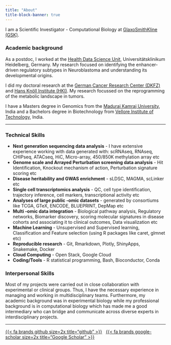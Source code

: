 ```yaml
---
title: "About"
title-block-banner: true
---
```


I am a Scientific Investigator - Computational Biology at [GlaxoSmithKline (GSK)](https://www.gsk.com/en-gb/). 

### Academic background

As a postdoc, I worked at the [Health Data Science Unit](https://www.hdsu.org/), Universitätsklinikum Heidelberg, Germany. My research focused on identifying the enhancer-driven regulatory subtypes in Neuroblastoma and understanding its developmental origins.

I did my doctoral research at the [German Cancer Research Center (DKFZ)](https://www.dkfz.de/en/index.html) and [Hans Knöll Institute (HKI)](http://www.leibniz-hki.de/en/home.html). My research focussed on the reprogramming of the metabolic landscape in tumors.

I have a Masters degree in Genomics from the [Madurai Kamraj University](http://www.genomicsmku.org/), India and a Bachelors degree in Biotechnology from [Vellore Institute of Technology](http://www.vit.ac.in/), India.

---

### Technical Skills

- **Next generation sequencing data analysis** - I have extensive experience working with data generated with: scRNAseq, RNAseq, CHIPseq, ATACseq, HiC, Micro-array, 450/850K methylation array etc
- **Genome scale and Arrayed Perturbation screening data analysis** - Hit Identification, Knockout mechanism of action, Perturbation signature scoring etc
- **Disease heritability and GWAS enrichment** - sLDSC, MAGMA, scLinker etc
- **Single cell transcriptomics analysis** - QC, cell type identification, trajectory inference, cell markers, transcriptional activity etc 
- **Analyses of large public -omic datasets** - generated by consortiums like TCGA, GTeX, ENCODE, BLUEPRINT, DepMap etc
- **Multi -omic data integration** - Biological pathway analysis, Regulatory networks, Biomarker discovery, scoring molecular signatures in disease cohorts and associating it to clinical outcomes, Data visualization etc 
- **Machine Learning** - Unsupervised and Supervised learning, Classification and Feature selection (using R packages like caret, glmnet etc)
- **Reproducible research** - Git, Rmarkdown, Plotly, ShinyApps, Snakemake, Docker
- **Cloud Computing** - Open Stack, Google Cloud
- **Coding/Tools** - R statistical programming, Bash, Bioconductor, Conda



<!-- - Domain knowledge of tumor biology, molecular biology, metabolism, biochemistry and (epi-)genomics -->
<!-- - Multi -omic data analysis – *RNAseq, Microarray, 450/850K methylation array, CHIPseq, ATACseq* etc -->
<!-- - Experience in analysing high throughput screening datasets -->
<!-- - Experience with single-cell technologies, especially *scRNA-seq* -->
<!-- - Machine Learning with focus on classification, regression and feature selection problems -->
<!-- - Experience in handling data from *TCGA, GTeX, ENCODE, DepMap, Human cell atlas* etc -->
<!-- - Scoring of molecular phenotypes using established gene signatures -->
<!-- - Identification of molecular signatures in disease cohorts and associating it to clinical outcomes -->
<!-- - Running and maintaining established NGS pipelines -->
<!-- - Biological pathway analysis, Biomarker discovery, Pattern recognition, Data visualisation etc -->
<!-- - Data interpretation, quality control, result documentation and effective communication -->
<!-- - R statistical programming, Bioconductor, Bash, [Github](https://github.com/ashwini-kr-sharma/), Snakemake, Rmarkdown, Shiny, [Docker](https://hub.docker.com/u/ashwinikrsharma) -->
<!-- - Some experience in cloud computing - OpenStack -->


### Interpersonal Skills

Most of my projects were carried out in close collaboration with experimental or clinical groups. Thus, I have the necessary experience in managing and working in multidisciplinary teams. Furthermore, my academic background was in experimental biology while my professional background is in computational biology which has made me a good intermediary who can bridge and communicate across diverse experts in interdisciplinary projects.

---


::: {#landing-icons}
[{{< fa brands github size=2x title="github" >}}](https://github.com/ashwini-kr-sharma/){target="_blank"} &nbsp; 
[{{< fa brands google-scholar size=2x title="Google Scholar" >}}](https://goo.gl/tvIoC2){target="_blank"}
:::